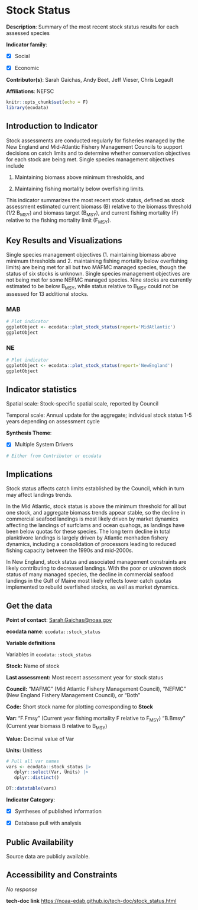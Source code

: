 # Stock Status

**Description**: Summary of the most recent stock status results for each assessed species

**Indicator family**: 

- [X] Social
- [X] Economic


**Contributor(s)**: Sarah Gaichas, Andy Beet, Jeff Vieser, Chris Legault

**Affiliations**: NEFSC

```{r echo=FALSE}
knitr::opts_chunk$set(echo = F)
library(ecodata)
```
## Introduction to Indicator
Stock assessments are conducted regularly for fisheries managed by the New England and Mid-Atlantic Fishery Management Councils to support decisions on catch limits and to determine whether conservation objectives for each stock are being met. Single species management objectives include
1. Maintaining biomass above minimum thresholds, and 
2. Maintaining fishing mortality below overfishing limits. 

This indicator summarizes the most recent stock status, defined as stock assessment estimated current biomass (B) relative to the biomass threshold (1/2 B<sub>MSY</sub>) and biomass target (B<sub>MSY</sub>), and current fishing mortality (F) relative to the fishing mortality limit (F<sub>MSY</sub>).

## Key Results and Visualizations
Single species management objectives (1. maintaining biomass above minimum thresholds and 2. maintaining fishing mortality below overfishing limits) are being met for all but two MAFMC managed species, though the status of six stocks is unknown. Single species management objectives are not being met for some NEFMC managed species.  Nine stocks are currently estimated to be below B<sub>MSY</sub>, while status relative to B<sub>MSY</sub> could not be assessed for 13 additional stocks.

### MAB

```{r plot_stock_statusMAB}
# Plot indicator
ggplotObject <- ecodata::plot_stock_status(report='MidAtlantic')
ggplotObject
```

### NE

```{r plot_stock_statusNE}
# Plot indicator
ggplotObject <- ecodata::plot_stock_status(report='NewEngland')
ggplotObject
```


## Indicator statistics 
Spatial scale: Stock-specific spatial scale, reported by Council

Temporal scale: Annual update for the aggregate; individual stock status 1-5 years depending on assessment cycle

**Synthesis Theme**:

- [X] Multiple System Drivers


```{r autostats_stock_status}
# Either from Contributor or ecodata
```

## Implications
Stock status affects catch limits established by the Council, which in turn may affect landings trends. 

In the Mid Atlantic, stock status is above the minimum threshold for all but one stock, and aggregate biomass trends appear stable, so the decline in commercial seafood landings is most likely driven by market dynamics affecting the landings of surfclams and ocean quahogs, as landings have been below quotas for these species. The long term decline in total planktivore landings is largely driven by Atlantic menhaden fishery dynamics, including a consolidation of processors leading to reduced fishing capacity between the 1990s and mid-2000s.

In New England, stock status and associated management constraints are likely contributing to decreased landings. With the poor or unknown stock status of many managed species, the decline in commercial seafood landings in the Gulf of Maine most likely reflects lower catch quotas implemented to rebuild overfished stocks, as well as market dynamics.

## Get the data

**Point of contact**: [Sarah.Gaichas@noaa.gov](mailto:Sarah.Gaichas@noaa.gov){.email}

**ecodata name**: `ecodata::stock_status`

**Variable definitions**

Variables in `ecodata::stock_status`  
**Stock:**  Name of stock   
**Last assessment:** Most recent assessment year for stock status 
 
**Council:** "MAFMC" (Mid Atlantic Fishery Management Council), "NEFMC" (New England Fishery Management Council), or "Both" 
 
**Code:**  Short stock name for plotting corresponding to **Stock** 
       
**Var:**  "F.Fmsy" (Current year fishing mortality F relative to F<sub>MSY</sub>) "B.Bmsy" (Current year biomass B relative to B<sub>MSY</sub>) 
       **Value:** Decimal value of Var  
**Units:** Unitless

```{r vars_stock_status}
# Pull all var names
vars <- ecodata::stock_status |>
   dplyr::select(Var, Units) |>
   dplyr::distinct()

DT::datatable(vars)
```
**Indicator Category**:

- [X] Syntheses of published information
- [X] Database pull with analysis


## Public Availability

Source data are publicly available.

## Accessibility and Constraints

_No response_

**tech-doc link**
<https://noaa-edab.github.io/tech-doc/stock_status.html>

